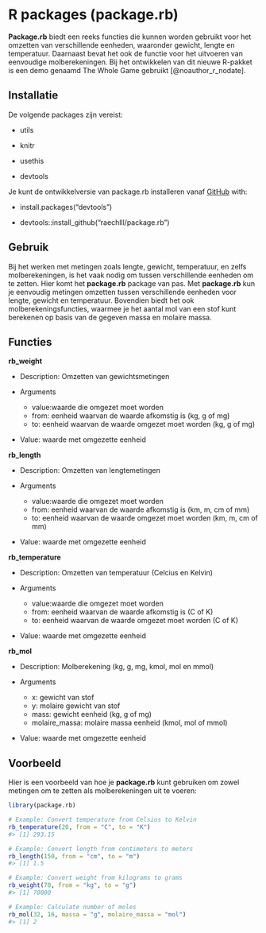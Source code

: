 # R packages (package.rb)

**Package.rb** biedt een reeks functies die kunnen worden gebruikt voor het omzetten van verschillende eenheden, waaronder gewicht, lengte en temperatuur. Daarnaast bevat het ook de functie voor het uitvoeren van eenvoudige molberekeningen. Bij het ontwikkelen van dit nieuwe R-pakket is een demo genaamd The Whole Game gebruikt [@noauthor_r_nodate].

## Installatie {-}
De volgende packages zijn vereist:

- utils

- knitr

- usethis

- devtools

Je kunt de ontwikkelversie van package.rb installeren vanaf
[GitHub](https://github.com/) with: 

- install.packages("devtools")

- devtools::install_github("raechlll/package.rb")

## Gebruik {-}

Bij het werken met metingen zoals lengte, gewicht, temperatuur, en zelfs molberekeningen, is het vaak nodig om tussen verschillende eenheden om te zetten. Hier komt het **package.rb** package van pas.
Met **package.rb** kun je eenvoudig metingen omzetten tussen verschillende eenheden voor lengte, gewicht en temperatuur. Bovendien biedt het ook molberekeningsfuncties, waarmee je het aantal mol van een stof kunt berekenen op basis van de gegeven massa en molaire massa.

## Functies {-}

:::note

**rb_weight**

- Description: Omzetten van gewichtsmetingen

- Arguments
    - value:waarde die omgezet moet worden
    - from: eenheid waarvan de waarde afkomstig is (kg, g of mg)
    - to: eenheid waarvan de waarde omgezet moet worden (kg, g of mg)

- Value: waarde met omgezette eenheid

:::

:::note

**rb_length**

- Description: Omzetten van lengtemetingen

- Arguments
    - value:waarde die omgezet moet worden
    - from: eenheid waarvan de waarde afkomstig is (km, m, cm of mm)
    - to: eenheid waarvan de waarde omgezet moet worden (km, m, cm of mm)

- Value: waarde met omgezette eenheid

:::

:::note

**rb_temperature**

- Description: Omzetten van temperatuur (Celcius en Kelvin)

- Arguments
    - value:waarde die omgezet moet worden
    - from: eenheid waarvan de waarde afkomstig is (C of K)
    - to: eenheid waarvan de waarde omgezet moet worden (C of K)

- Value: waarde met omgezette eenheid

:::

:::note

**rb_mol**

- Description: Molberekening (kg, g, mg, kmol, mol en mmol)

- Arguments
    - x: gewicht van stof
    - y: molaire gewicht van stof
    - mass: gewicht eenheid (kg, g of mg)
    - molaire_massa: molaire massa eenheid (kmol, mol of mmol)

- Value: waarde met omgezette eenheid

:::

## Voorbeeld {-}
Hier is een voorbeeld van hoe je **package.rb** kunt gebruiken om zowel metingen om te zetten als molberekeningen uit te voeren:

``` r
library(package.rb)

# Example: Convert temperature from Celsius to Kelvin
rb_temperature(20, from = "C", to = "K")
#> [1] 293.15

# Example: Convert length from centimeters to meters
rb_length(150, from = "cm", to = "m")
#> [1] 1.5

# Example: Convert weight from kilograms to grams
rb_weight(70, from = "kg", to = "g")
#> [1] 70000

# Example: Calculate number of moles
rb_mol(32, 16, massa = "g", molaire_massa = "mol")
#> [1] 2
```
